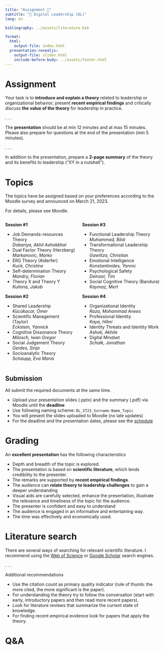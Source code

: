 ```yaml
---
title: "Assignment 📑"  
subtitle: "🧭 Digital Leadership (DL)"
lang: en

bibliography: ../assets/literature.bib

format: 
  html:
    output-file: index.html
  presentation-revealjs:
    output-file: slides.html
    include-before-body: ../assets/footer.html
---
```



# Assignment 

Your task is to **introduce and explain a theory** related to leadership or organizational behavior, present **recent empirical findings** and critically discuss **the value of the theory** for leadership in practice.

. . .

The **presentation** should be at min 12 minutes and at max 15 minutes. Please also prepare for questions at the end of the presentation (min 5 minutes).

. . .

In addition to the presentation, prepare a **2-page summary** of the theory and its benefits to leadership ("XY in a nutshell").

# Topics {.scrollable}

The topics have be assigned based on your preferences according to the Moodle survey and announced on March 21, 2023. 

For details, please see Moodle.

::: {.notes .html-hidden}

:::: {.columns}

::: {.column .fragment}

**Session #1**

- Job Demands-resources Theory    
  *Dobariya, Akhil Ashokbhai*
- Dual Factor Theory (Herzberg)    
  *Markanovic, Marko*
- ERG Theory (Alderfer)    
  *Kuck, Christine*
- Self-determination Theory    
  *Mandry, Florian*
- Theory X and Theory Y    
  *Kulinna, Jakob*

**Session #2**

- Shared Leadership    
  *Kücükacar, Ömer*
- Scientific Management (Taylor)    
  *Eckstein, Yannick*
- Cognitive Dissonance Theory    
  *Milosch, Iwan Gregor*
- Social Judgement Theory    
  *Gerdes, Sinja*
- Socioanalytic Theory    
  *Schaupp, Eva Maria*

:::

::: {.column .fragment}
**Session #3**

- Functional Leadership Theory    
  *Muhammad, Bilal*
- Transformational Leadership Theory    
  *Gawlitza, Christian*
- Emotional Intelligence    
  *Konstantinides, Yannic*
- Psychological Safety    
  *Deinzer, Tim*
- Social Cognitive Theory (Bandura)    
  *Kaymaz, Mert*

**Session #4**

- Organizational Identity    
  *Raza, Mohammad Anees*
- Professional Identity    
  *Kaya, Hilmi*
- Identity Threats and Identity Work    
  *Ashok, Akhila*
- Digital Mindset    
  *Schalk, Jonathan*
:::

::::

:::

## Submission

All submit the required documents at the same time.

::: {.incremental}
- Upload your presentation slides (.pptx) and the summary (.pdf) via Moodle until the **deadline**
- Use following naming scheme: `DL_ST23_Surname-Name_Topic`
- You will present the slides uploaded to Moodle (no late updates)
- For the deadline and the presentation dates, please see the [schedule](../admin/#schedule)
:::


# Grading

An **excellent presentation** has the following characteristics

:::{.incremental}
- Depth and breadth of the topic is explored.
- The presentation is based on **scientific literature**, which lends credibility to the presenter.
- The remarks are supported by **recent empirical findings**.
- The audience can **relate theory to leadership challenges** to gain a deeper understanding
- Visual aids are carefully selected, enhance the presentation, illustrate the relevance and timeliness of the topic for the audience.
- The presenter is confident and easy to understand
- The audience is engaged in an informative and entertaining way.
- The time was effectively and economically used.
:::

# Literature search

There are several ways of searching for relevant scientific literature. I recommend using the [Web of Science](http://webofknowledge.com.ezproxy.hnu.de/) or [Google Scholar](http://ezproxy.hnu.de/login?url=https://scholar.google.de) search engines.

. . .

:::{.h4}
Additional recommendations 
:::

:::{.incremental}
- Use the citation count as primary quality indicator (rule of thumb: the more cited, the more significant is the paper).
- For understanding the theory try to follow the conversation (start with early, introductory papers and then read more recent papers).
- Look for literature reviews that summarize the current state of knowledge.
- For finding recent empirical evidence look for papers that apply the theory.
:::

# Q&A {.html-hidden .unlisted background-color="#0333ff"}